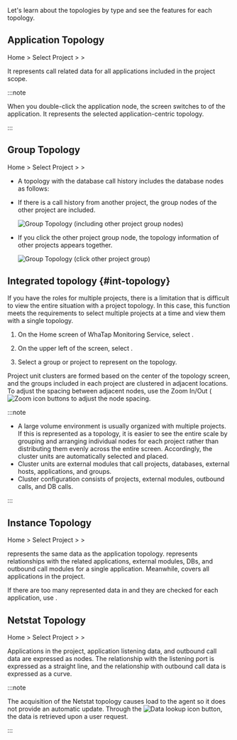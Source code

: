 Let's learn about the topologies by type and see the features for each topology.

## Application Topology

Home &gt; Select Project &gt; <Cmdname sid="side_dashboard" className="uitext" /> &gt; <Cmdname sid="side_appTopology" className="uitext" />

<ImgLang img='application_topology.png' desc='Application topology' />

It represents call related data for all applications included in the project scope. 

:::note

When you double-click the application node, the screen switches to <Cmdname sid="side_instanceTopology" className="uitext" /> of the application. It represents the selected application-centric topology.

:::

## Group Topology

Home &gt; Select Project &gt; <Cmdname sid="sitemap" className="uitext" /> &gt; <Cmdname sid="side_groupStatTopology" className="uitext" />

- A topology with the database call history includes the database nodes as follows:

  <ImgLang img='group_topology_1.png' desc='Group topology' />

- If there is a call history from another project, the group nodes of the other project are included.

  ![Group Topology (including other project group nodes)](https://img.whatap.io/media/user_guide_application/topology/group_topology_2.png)

- If you click the other project group node, the topology information of other projects appears together.

  ![Group Topology (click other project group)](https://img.whatap.io/media/user_guide_application/topology/group_topology_with_other_project.png)

## Integrated topology {#int-topology}

If you have the roles for multiple projects, there is a limitation that is difficult to view the entire situation with a project topology. In this case, this function meets the requirements to select multiple projects at a time and view them with a single topology.

1. On the Home screen of WhaTap Monitoring Service, select <Cmdname sid="side_integratedTopology" className="uitext" />.

2. On the upper left of the screen, select <Cmdname sid="project" className="uitext" />.

   <ImgLang img='uni-topology-select-project.png' desc='Select project' />

3. Select a group or project to represent on the topology.

Project unit clusters are formed based on the center of the topology screen, and the groups included in each project are clustered in adjacent locations. To adjust the spacing between adjacent nodes, use the Zoom In/Out (![Zoom icon](/img/ico-topology-node-zoom.png) buttons to adjust the node spacing.

:::note

- A large volume environment is usually organized with multiple projects. If this is represented as a topology, it is easier to see the entire scale by grouping and arranging individual nodes for each project rather than distributing them evenly across the entire screen. Accordingly, the cluster units are automatically selected and placed.
- Cluster units are external modules that call projects, databases, external hosts, applications, and groups.
- Cluster configuration consists of projects, external modules, outbound calls, and DB calls.

:::

## Instance Topology

Home &gt; Select Project &gt; <Cmdname sid="sitemap" className="uitext" /> &gt; <Cmdname sid="side_instanceTopology" className="uitext" />

<Cmdname sid="side_instanceTopology" className="uitext" /> represents the same data as the application topology. <Cmdname sid="side_instanceTopology" className="uitext" /> represents relationships with the related applications, external modules, DBs, and outbound call modules for a single application. Meanwhile, <Cmdname sid="side_appTopology" className="uitext" /> covers all applications in the project.

If there are too many represented data in <Cmdname sid="side_appTopology" className="uitext" /> and they are checked for each application, use <Cmdname sid="side_instanceTopology" className="uitext" />.

<ImgLang img='instance_topology.png' desc='Instance Topology' />

## Netstat Topology

Home &gt; Select Project &gt; <Cmdname sid="sitemap" className="uitext" /> &gt; <Cmdname sid="side_netstatTopology" className="uitext" />

Applications in the project, application listening data, and outbound call data are expressed as nodes. The relationship with the listening port is expressed as a straight line, and the relationship with outbound call data is expressed as a curve.

<ImgLang img='netstat-topology.png' desc='Netstat topology' />

:::note

The acquisition of the Netstat topology causes load to the agent so it does not provide an automatic update. Through the ![Data lookup icon](/img/ico-btn-search.png) button, the data is retrieved upon a user request.

:::
